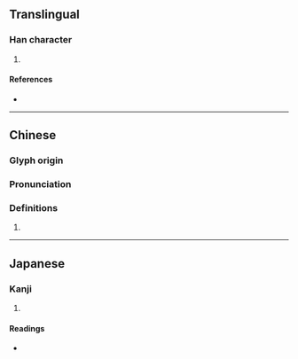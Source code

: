{{character info/new}}
==Translingual==

===Han character===
{{Han char|rn=30|rad=口|as=05|sn=8|four=|canj=RSMR|ids=⿰口司}}

# {{defn|Han|sort=口05}}

====References====
* {{Han ref|kx=0181.210|dkj=03426|dj=0399.280|hdz=10609.020|uh=545E|ud=21598}}

----

==Chinese==
{{zh-forms}}

===Glyph origin===
{{Han etym}}

===Pronunciation===
{{zh-pron
|m=shī
|mc=y
|oc=y
|cat=
}}

===Definitions===
{{zh-hanzi}}

# {{rfdef|zh}}

----

==Japanese==

===Kanji===
{{ja-kanji|grade=|rs=口05}}

# {{defn|lang=ja|sort=口05}}

====Readings====
* {{ja-readings|on=[[し]] (shi), [[ち]] (chi)|kun=[[かみかえす]] (kamikaesu)}}